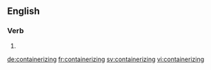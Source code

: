 ==English==

===Verb===
{{head|en}}

# {{present participle of|containerize|lang=en}}

[[de:containerizing]]
[[fr:containerizing]]
[[sv:containerizing]]
[[vi:containerizing]]